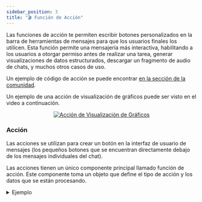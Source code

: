 ```yaml
---
sidebar_position: 3
title: "🎬 Función de Acción"
---
```


Las funciones de acción te permiten escribir botones personalizados en la barra de herramientas de mensajes para que los usuarios finales los utilicen.
Esta función permite una mensajería más interactiva, habilitando a los usuarios a otorgar permiso antes de realizar una
tarea, generar visualizaciones de datos estructurados, descargar un fragmento de audio de chats,
y muchos otros casos de uso.

Un ejemplo de código de acción se puede encontrar [en la sección de la comunidad](https://openwebui.com/f/hub/custom_action/).

Un ejemplo de una acción de visualización de gráficos puede ser visto en el video a continuación.

<p align="center">
  <a href="#">
    <img src="/images/pipelines/graph-viz-action.gif" alt="Acción de Visualización de Gráficos" />
  </a>
</p>


### Acción
Las acciones se utilizan para crear un botón en la interfaz de usuario de mensajes (los pequeños botones que se encuentran directamente debajo de los mensajes individuales del chat).

Las acciones tienen un único componente principal llamado función de acción. Este componente toma un objeto que define el tipo de acción y los datos que se están procesando.

<details>
<summary>Ejemplo</summary>

```python
async def action(
        self,
        body: dict,
        __user__=None,
        __event_emitter__=None,
        __event_call__=None,
    ) -> Optional[dict]:
        print(f"action:{__name__}")

        response = await __event_call__(
            {
                "type": "input",
                "data": {
                    "title": "escribe un mensaje",
                    "message": "aquí escribe un mensaje para agregar",
                    "placeholder": "ingresa tu mensaje",
                },
            }
        )
        print(response)
```
</details>

